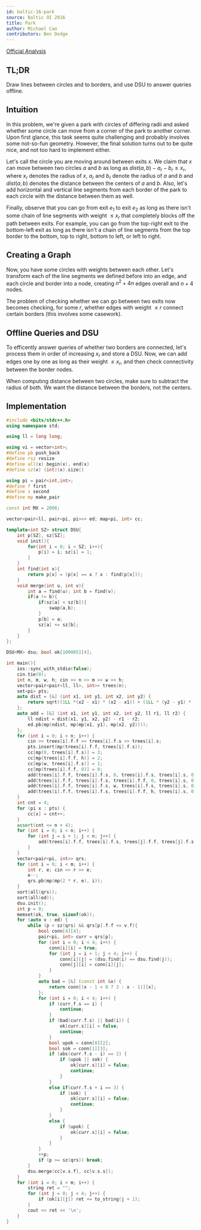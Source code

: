 ```yaml
---
id: baltic-16-park
source: Baltic OI 2016
title: Park
author: Michael Cao
contributors: Ben Dodge
---
```


[Official Analysis](https://boi.cses.fi/files/boi2016_solutions.zip)

## TL;DR

Draw lines between circles and to borders, and use DSU to answer queries
offline.

## Intuition

In this problem, we're given a park with circles of differing radii and asked
whether some circle can move from a corner of the park to another corner. Upon
first glance, this task seems quite challenging and probably involves some
not-so-fun geometry. However, the final solution turns out to be quite nice, and
not too hard to implement either.

Let's call the circle you are moving around between exits $x$. We claim that $x$
can move between two circles $a$ and $b$ as long as
$dist(a, b) - a_r - b_r \leq x_r$, where $x_r$ denotes the radius of $x$, $a_r$
and $b_r$ denote the radius of $a$ and $b$ and $dist(a, b)$ denotes the distance
between the centers of $a$ and $b$. Also, let's add horizontal and vertical line
segments from each border of the park to each circle with the distance between
them as well.

Finally, observe that you can go from exit $e_1$ to exit $e_2$ as long as there
isn't some chain of line segments with weight $\leq x_r$ that completely blocks
off the path between exits. For example, you can go from the top-right exit to
the bottom-left exit as long as there isn't a chain of line segments from the
top border to the bottom, top to right, bottom to left, or left to right.

## Creating a Graph

Now, you have some circles with weights between each other. Let's transform each
of the line segments we defined before into an edge, and each circle and border
into a node, creating $n ^ 2 + 4n$ edges overall and $n + 4$ nodes.

The problem of checking whether we can go between two exits now becomes
checking, for some $r$, whether edges with weight $\leq r$ connect certain
borders (this involves some casework).

## Offline Queries and DSU

To efficently answer queries of whether two borders are connected, let's process
them in order of increasing $x_r$ and store a DSU. Now, we can add edges one by
one as long as their weight $\leq x_r$, and then check connectivity between the
border nodes.

<Warning>
	When computing distance between two circles, make sure to subtract the radius
	of both. We want the distance between the borders, not the centers.
</Warning>

## Implementation

```cpp
#include <bits/stdc++.h>
using namespace std;

using ll = long long;

using vi = vector<int>;
#define pb push_back
#define rsz resize
#define all(x) begin(x), end(x)
#define sz(x) (int)(x).size()

using pi = pair<int,int>;
#define f first
#define s second
#define mp make_pair

const int MX = 2006;

vector<pair<ll, pair<pi, pi>>> ed; map<pi, int> cc;

template<int SZ> struct DSU{
	int p[SZ], sz[SZ];
	void init(){
		for(int i = 0; i < SZ; i++){
			p[i] = i; sz[i] = 1;
		}
	}
	int find(int x){
		return p[x] = (p[x] == x ? x : find(p[x]));
	}
	void merge(int u, int v){
		int a = find(u); int b = find(v);
		if(a != b){
			if(sz[a] < sz[b]){
				swap(a,b);
			}
			p[b] = a;
			sz[a] += sz[b];
		}
	}
};

DSU<MX> dsu; bool ok[100005][4];

int main(){
	ios::sync_with_stdio(false);
	cin.tie(0);
	int n, m, w, h; cin >> n >> m >> w >> h;
	vector<pair<pair<ll, ll>, int>> trees(n);
	set<pi> pts;
	auto dist = [&] (int x1, int y1, int x2, int y2) {
		return sqrt((1LL *(x2 - x1) * (x2 - x1)) + (1LL * (y2 - y1) * (y2 - y1)));
	};
	auto add = [&] (int x1, int y1, int x2, int y2, ll r1, ll r2) {
		ll ndist = dist(x1, y1, x2, y2) - r1 - r2;
		ed.pb(mp(ndist, mp(mp(x1, y1), mp(x2, y2))));
	};
	for (int i = 0; i < n; i++) {
		cin >> trees[i].f.f >> trees[i].f.s >> trees[i].s;
		pts.insert(mp(trees[i].f.f, trees[i].f.s));
		cc[mp(0, trees[i].f.s)] = 3;
		cc[mp(trees[i].f.f, h)] = 2;
		cc[mp(w, trees[i].f.s)] = 1;
		cc[mp(trees[i].f.f, 0)] = 0;
		add(trees[i].f.f, trees[i].f.s, 0, trees[i].f.s, trees[i].s, 0);
		add(trees[i].f.f, trees[i].f.s, trees[i].f.f, 0, trees[i].s, 0);
		add(trees[i].f.f, trees[i].f.s, w, trees[i].f.s, trees[i].s, 0);
		add(trees[i].f.f, trees[i].f.s, trees[i].f.f, h, trees[i].s, 0);
	}
	int cnt = 4;
	for (pi x : pts) {
		cc[x] = cnt++;
	}
	assert(cnt <= n + 4);
	for (int i = 0; i < n; i++) {
		for (int j = i + 1; j < n; j++) {
			add(trees[i].f.f, trees[i].f.s, trees[j].f.f, trees[j].f.s, trees[i].s, trees[j].s);
		}
	}
	vector<pair<pi, int>> qrs;
	for (int i = 0; i < m; i++) {
		int r, e; cin >> r >> e;
		e--;
		qrs.pb(mp(mp(2 * r, e), i));
	}
	sort(all(qrs));
	sort(all(ed));
	dsu.init();
	int p = 0;
	memset(ok, true, sizeof(ok));
	for (auto v : ed) {
		while (p < sz(qrs) && qrs[p].f.f <= v.f){
			bool conn[4][4];
			pair<pi, int> curr = qrs[p];
			for (int i = 0; i < 4; i++) {
				conn[i][i] = true;
				for (int j = i + 1; j < 4; j++) {
					conn[i][j] = (dsu.find(i) == dsu.find(j));
					conn[j][i] = conn[i][j];
				}
			}
			auto bad = [&] (const int &x) {
				return conn[(x - 1 < 0 ? 3 : x - 1)][x];
			};
			for (int i = 0; i < 4; i++) {
				if (curr.f.s == i) {
					continue;
				}
				if (bad(curr.f.s) || bad(i)) {
					ok[curr.s][i] = false;
					continue;
				}
				bool upok = conn[0][2];
				bool sok = conn[1][3];
				if (abs(curr.f.s - i) == 2) {
					if (upok || sok) {
						ok[curr.s][i] = false;
						continue;
					}
				}
				else if(curr.f.s + i == 3) {
					if (sok) {
						ok[curr.s][i] = false;
						continue;
					}
				}
				else {
					if (upok) {
						ok[curr.s][i] = false;
					}
				}
			}
			++p;
			if (p >= sz(qrs)) break;
		}
		dsu.merge(cc[v.s.f], cc[v.s.s]);
	}
	for (int i = 0; i < m; i++) {
		string ret = "";
		for (int j = 0; j < 4; j++) {
			if (ok[i][j]) ret += to_string(j + 1);
		}
		cout << ret << '\n';
	}
}
```
